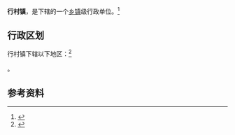{{中国乡级行政区|37/06/87/108/000}}

'''行村镇'''，是{{PRC admin/fullname|37/06/87/108/000|3}}下辖的一个[[乡镇|乡镇]]级行政单位。<ref>{{PRC admin/ref sgc|{{PRC admin/parent|37/06/87/108/000}}}}</ref>

== 行政区划 ==

行村镇下辖以下地区：<ref>{{PRC admin/ref sgc|37/06/87/108/000}}</ref>

{{PRC admin/children|37/06/87/108/000}}。

== 参考资料 ==

{{reflist}}

{{行政区划小作品}}
{{PRC admin/navcat|37/06/87/108/000}}